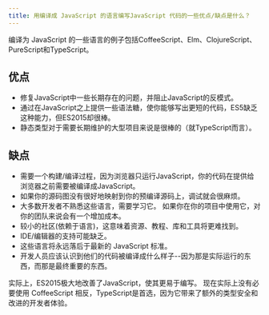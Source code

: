 ```yaml
---
title: 用编译成 JavaScript 的语言编写JavaScript 代码的一些优点/缺点是什么？
---
```


编译为 JavaScript 的一些语言的例子包括CoffeeScript、Elm、ClojureScript、PureScript和TypeScript。

## 优点

-   修复JavaScript中一些长期存在的问题，并阻止JavaScript的反模式。
-   通过在JavaScript之上提供一些语法糖，使你能够写出更短的代码，ES5缺乏这种能力，但ES2015却很棒。
-   静态类型对于需要长期维护的大型项目来说是很棒的（就TypeScript而言）。

## 缺点

-   需要一个构建/编译过程，因为浏览器只运行JavaScript，你的代码在提供给浏览器之前需要被编译成JavaScript。
-   如果你的源码图没有很好地映射到你的预编译源码上，调试就会很麻烦。
-   大多数开发者不熟悉这些语言，需要学习它。 如果你在你的项目中使用它，对你的团队来说会有一个增加成本。
-   较小的社区(依赖于语言)，这意味着资源、教程、库和工具将更难找到。
-   IDE/编辑器的支持可能缺乏。
-   这些语言将永远落后于最新的 JavaScript 标准。
-   开发人员应该认识到他们的代码被编译成什么样子--因为那是实际运行的东西，而那是最终重要的东西。

实际上，ES2015极大地改善了JavaScript，使其更易于编写。 现在实际上没有必要使用 CoffeeScript 相反，TypeScript是首选，因为它带来了额外的类型安全和改进的开发者体验。
